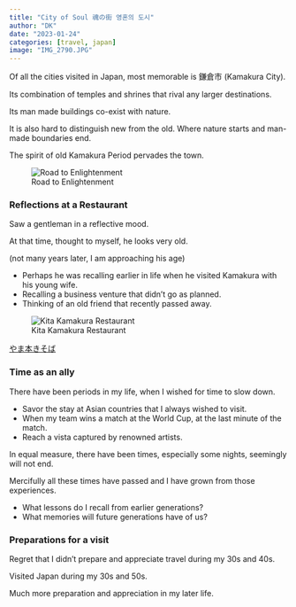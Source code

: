 ```yaml
---
title: "City of Soul 魂の街 영혼의 도시"
author: "DK"
date: "2023-01-24"
categories: [travel, japan]
image: "IMG_2790.JPG"
---
```


Of all the cities visited in Japan, most memorable is 鎌倉市 (Kamakura City).

Its combination of temples and shrines that rival any larger destinations.

Its man made buildings co-exist with nature.

It is also hard to distinguish new from the old.
Where nature starts and man-made boundaries end.

The spirit of old Kamakura Period pervades the town.

![Road to Enlightenment](IMG_2920.JPG)


### Reflections at a Restaurant

Saw a gentleman in a reflective mood.

At that time, thought to myself, he looks very old.

(not many years later, I am approaching his age)

- Perhaps he was recalling earlier in life when he visited Kamakura with his young wife.
- Recalling a business venture that didn't go as planned.
- Thinking of an old friend that recently passed away.

![Kita Kamakura Restaurant](IMG_2944.JPG)  

[やま本きそば](https://goo.gl/maps/TB1fUnTbsUKsXaXo7)

### Time as an ally

There have been periods in my life, when I wished for time to slow down.

- Savor the stay at Asian countries that I always wished to visit.
- When my team wins a match at the World Cup, at the last minute of the match.
- Reach a vista captured by renowned artists.

In equal measure, there have been times, especially some nights, seemingly will not end.

Mercifully all these times have passed and I have grown from those experiences.

- What lessons do I recall from earlier generations?
- What memories will future generations have of us?

### Preparations for a visit

Regret that I didn't prepare and appreciate travel during my 30s and 40s.

Visited Japan during my 30s and 50s.

Much more preparation and appreciation in my later life.
